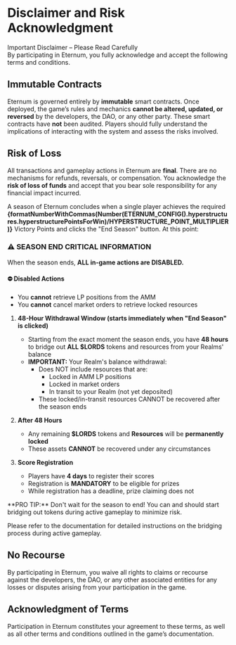 
# Disclaimer and Risk Acknowledgment

<Callout type="danger">
  Important Disclaimer – Please Read Carefully <br />
  By participating in Eternum, you fully acknowledge and accept the following terms and conditions.
</Callout>

## Immutable Contracts

Eternum is governed entirely by **immutable** smart contracts. Once deployed, the game’s rules and mechanics **cannot be
altered, updated, or reversed** by the developers, the DAO, or any other party. These smart contracts have **not** been
audited. Players should fully understand the implications of interacting with the system and assess the risks involved.

## Risk of Loss

All transactions and gameplay actions in Eternum are **final**. There are no mechanisms for refunds, reversals, or
compensation. You acknowledge the **risk of loss of funds** and accept that you bear sole responsibility for any
financial impact incurred.

A season of Eternum concludes when a single player achieves the required
**{formatNumberWithCommas(Number(ETERNUM_CONFIG().hyperstructures.hyperstructurePointsForWin)/HYPERSTRUCTURE_POINT_MULTIPLIER)}**
Victory Points and clicks the "End Season" button. At this point:

### ⚠️ SEASON END CRITICAL INFORMATION

When the season ends, **ALL in-game actions are DISABLED.**

#### ⛔️ Disabled Actions

- You **cannot** retrieve LP positions from the AMM
- You **cannot** cancel market orders to retrieve locked resources

1. **48-Hour Withdrawal Window (starts immediately when "End Season" is clicked)**

   - Starting from the exact moment the season ends, you have **48 hours** to bridge out **ALL $LORDS** tokens and
     resources from your Realms' balance
   - **IMPORTANT:** Your Realm's balance withdrawal:
     - Does NOT include resources that are:
       - Locked in AMM LP positions
       - Locked in market orders
       - In transit to your Realm (not yet deposited)
     - These locked/in-transit resources CANNOT be recovered after the season ends

2. **After 48 Hours**

   - Any remaining **$LORDS** tokens and **Resources** will be **permanently locked**
   - These assets **CANNOT** be recovered under any circumstances

3. **Score Registration**
   - Players have **4 days** to register their scores
   - Registration is **MANDATORY** to be eligible for prizes
   - While registration has a deadline, prize claiming does not

<Callout type="warning">
  **PRO TIP:** Don't wait for the season to end! You can and should start bridging out tokens during active gameplay to
  minimize risk.
</Callout>

Please refer to the documentation for detailed instructions on the bridging process during active gameplay.

## No Recourse

By participating in Eternum, you waive all rights to claims or recourse against the developers, the DAO, or any other
associated entities for any losses or disputes arising from your participation in the game.

## Acknowledgment of Terms

Participation in Eternum constitutes your agreement to these terms, as well as all other terms and conditions outlined
in the game’s documentation.
